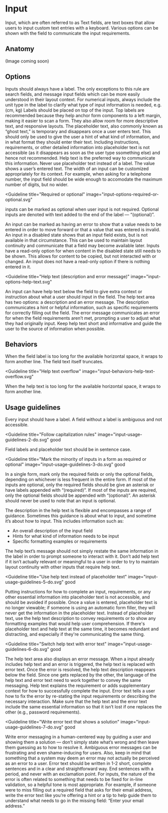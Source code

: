 # Input

Input, which are often referred to as Text fields, are text boxes that allow
users to input custom text entries with a keyboard. Various options can be shown
with the field to communicate the input requirements.

<AssetLinks>
  <AssetLink href="https://react.fabric-ds.io/textfield" />
  <AssetLink href="https://vue.fabric-ds.io//forms" />
</AssetLinks>

<TableOfContents />

## Anatomy

(Image coming soon)

## Options

<Guideline title="Label" image="input-options-label.svg">
  Inputs should always have a label. The only exceptions to this rule are search
  fields, and message input fields which can be more easily understood in their
  layout context. For numerical inputs, always include the unit type in the
  label to clarify what type of input information is needed, e.g. (cm, kg)
</Guideline>

<Guideline title="Label position" image="input-options-label-position.svg">
  Labels should be placed on top of the input. Top labels are recommended
  because they help anchor form components to a left margin, making it easier to
  scan a form. They also allow room for more descriptive text, and responsive
  layouts.
</Guideline>

<Guideline title="Placeholder" image="input-options-placeholder.svg">
  The placeholder text, also commonly known as “ghost text,” is temporary and
  disappears once a user enters text. This should only be used to give the user
  a hint of what kind of information, and in what format they should enter their
  text. Including instructions, requirements, or other detailed information into
  placeholder text is not accessible (as it disappears as soon as the user type
  ssomething else) and hence not recommended. Help text is the preferred way to
  communicate this information. Never use placeholder text instead of a label.
</Guideline>

<Guideline title="Value" image="input-options-value.svg">
  The value shows a user’s entered text.
</Guideline>

<Guideline title="Width" image="input-options-width.svg">
  The width of an input can be customized appropriately for its context. For
  example, when asking for a telephone number, the input field should be wide
  enough to accomodate the maximum number of digits, but no wider.
</Guideline>

<Guideline
  title="Required or optional"
  image="input-options-required-or-optional.svg"
>
  inputs can be marked as optional when user input is not required. Optional
  inputs are denoted with text added to the end of the label — “(optional)”.
</Guideline>

<Guideline title="Error" image="input-options-error.svg">
  An input can be marked as having an error to show that a value needs to be
  entered in order to move forward or that a value that was entered is invalid.
</Guideline>

<Guideline title="Disabled" image="input-options-disabled.svg">
  An input in a disabled state shows that an input field exists, but is not
  available in that circumstance. This can be used to maintain layout continuity
  and communicate that a field may become available later.
</Guideline>

<Guideline title="Read-only" image="input-options-read-only.svg">
  Inputs have a read-only option for when content in the disabled state still
  needs to be shown. This allows for content to be copied, but not interacted
  with or changed. An input does not have a read-only option if there is nothing
  entered in it.
</Guideline>

<Guideline
  title="Help text (description and error message)"
  image="input-options-help-text.svg"
>
  An input can have help text below the field to give extra context or
  instruction about what a user should input in the field. The help text area
  has two options: a description and an error message. The description
  communicates a hint or helpful information, such as specific requirements for
  correctly filling out the field. The error message communicates an error for
  when the field requirements aren’t met, prompting a user to adjust what they
  had originally input. Keep help text short and informative and guide the user
  to the source of information when possible.
</Guideline>

## Behaviors

<Guideline title="Text overflow" image="input-behaviors-text-overflow.svg">
  When the field label is too long for the available horizontal space, it wraps
  to form another line. The field text itself truncates.
</Guideline>

<Guideline
  title="Help text overflow"
  image="input-behaviors-help-text-overflow.svg"
>
  When the help text is too long for the available horizontal space, it wraps to
  form another line.
</Guideline>

## Usage guidelines

<Guideline title="Include a label" image="input-usage-guidelines-1-do.svg" good>
  Every input should have a label. A field without a label is ambiguous and not
  accessible.
</Guideline>
<Guideline image="input-usage-guidelines-1-dont.svg" bad></Guideline>

<Guideline
  title="Follow capitalization rules"
  image="input-usage-guidelines-2-do.svg"
  good
>
  Field labels and placeholder text should be in sentence case.
</Guideline>
<Guideline image="input-usage-guidelines-2-dont.svg" bad></Guideline>

<Guideline
  title="Mark the minority of inputs in a form as required or optional"
  image="input-usage-guidelines-3-do.svg"
  good
>
  In a single form, mark only the required fields or only the optional fields,
  depending on whichever is less frequent in the entire form. If most of the
  inputs are optional, only the required fields should be give an asterisk or
  have labels appended with “(required)”. If most of the inputs are required,
  only the optional fields should be appended with “(optional)”. An asterisk
  should never be used to note that an input is optional.
</Guideline>
<Guideline image="input-usage-guidelines-3-dont.svg" bad></Guideline>

<Guideline title="Use help text to show hints, formatting, and requirements" image="input-usage-guidelines-4-do.svg" good>
The description in the help text is flexible and encompasses a range of guidance. Sometimes this guidance is about what to input, and sometime it’s about how to input. This includes information such as:

- An overall description of the input field
- Hints for what kind of information needs to be input
- Specific formatting examples or requirements

The help text’s message should not simply restate the same information in the
label in order to prompt someone to interact with it. Don’t add help text if it
isn’t actually relevant or meaningful to a user in order to try to maintain
layout continuity with other inputs that require help text.

</Guideline>
<Guideline image="input-usage-guidelines-4-dont.svg" bad></Guideline>

<Guideline
  title="Use help text instead of placeholder text"
  image="input-usage-guidelines-5-do.svg"
  good
>
  Putting instructions for how to complete an input, requirements, or any other
  essential information into placeholder text is not accessible, and should be
  avoided if possible. Once a value is entered, placeholder text is no longer
  viewable; if someone is using an automatic form filler, they will never get
  the information in the placeholder text. Instead of placeholder text, use the
  help text description to convey requirements or to show any formatting
  examples that would help user comprehension. If there's placeholder text and
  help text at the same time, it becomes redundant and distracting, and
  especially if they're communicating the same thing.
</Guideline>
<Guideline image="input-usage-guidelines-5-dont.svg" bad></Guideline>

<Guideline
  title="Switch help text with error text"
  image="input-usage-guidelines-6-do.svg"
  good
>
  The help text area also displays an error message. When a input already
  includes help text and an error is triggered, the help text is replaced with
  error text. Once the error is resolved, the help text description reappears
  below the field. Since one gets replaced by the other, the language of the
  help text and error text need to work together to convey the same messaging.
  Help text explains the requirement or adds supplementary context for how to
  successfully complete the input. Error text tells a user how to fix the error
  by re-stating the input requirements or describing the necessary interaction.
  Make sure that the help text and the error text include the same essential
  information so that it isn’t lost if one replaces the other (e.g., password
  requirements).
</Guideline>
<Guideline image="input-usage-guidelines-6-dont.svg" bad></Guideline>

<Guideline
  title="Write error text that shows a solution"
  image="input-usage-guidelines-7-do.svg"
  good
>
  Write error messaging in a human-centered way by guiding a user and showing
  them a solution — don’t simply state what’s wrong and then leave them guessing
  as to how to resolve it. Ambiguous error messages can be frustrating and even
  shame-inducing for users. Also, keep in mind that something that a system may
  deem an error may not actually be perceived as an error to a user. Error text
  should be written in 1-2 short, complete sentences and in a clear and
  straightforward way. End sentences with a period, and never with an
  exclamation point. For inputs, the nature of the error is often related to
  something that needs to be fixed for in-line validation, so a helpful tone is
  most appropriate. For example, if someone were to miss filling out a required
  field that asks for their email address, write the error text like you’re
  offering a hint or a tip to help guide them to understand what needs to go in
  the missing field: “Enter your email address.”
</Guideline>
<Guideline image="input-usage-guidelines-7-dont.svg" bad></Guideline>
